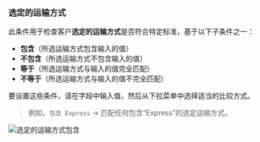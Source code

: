 ### 选定的运输方式

此条件用于检查客户**选定的运输方式**是否符合特定标准，基于以下子条件之一：

- **包含**（所选运输方式包含输入的值）
- **不包含**（所选运输方式不包含输入的值）
- **等于**（所选运输方式与输入的值完全匹配）
- **不等于**（所选运输方式与输入的值不完全匹配）

要设置这些条件，请在字段中输入值，然后从下拉菜单中选择适当的比较方式。

> 例如，`包含 Express` → 匹配任何包含“Express”的选定运输方式。

<img
  src="/images/essentials/condition-sets/selected-shipping-method-contains.webp"
  alt="选定的运输方式包含"
/>
